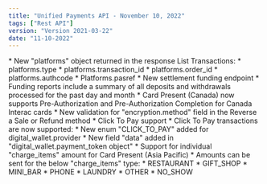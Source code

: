 ```yaml
---
title: "Unified Payments API - November 10, 2022"
tags: ["Rest API"]
version: "Version 2021-03-22"
date: "11-10-2022"
---
```


<ReleaseNoteSection title="List Transactions">
    <ReleaseNoteDetail type="added">
        * New "platforms" object returned in the response List Transactions:
            * platforms.type
            * platforms.transaction_id
            * platforms.order_id
            * platforms.authcode
            * Platforms.pasref
    </ReleaseNoteDetail>
</ReleaseNoteSection>

<ReleaseNoteSection title="Funding Report">
    <ReleaseNoteDetail type="added">
        * New settlement funding endpoint
            * Funding reports include a summary of all deposits and withdrawals processed for the past day and month
    </ReleaseNoteDetail>
</ReleaseNoteSection>

<ReleaseNoteSection title="Create a Sale or Refund">
    <ReleaseNoteDetail type="added">
        * Card Present (Canada) now supports Pre-Authorization and Pre-Authorization Completion for Canada Interac cards
        * New validation for "encryption.method" field in the Reverse a Sale or Refund method
        * Click To Pay support
            * Click To Pay transactions are now supported:
                * New enum "CLICK_TO_PAY" added for digital_wallet.provider
                * New field "data" added in "digital_wallet.payment_token object"
        * Support for individual "charge_items" amount for Card Present (Asia Pacific)
            * Amounts can be sent for the below "charge_items" type:
                * RESTAURANT
                * GIFT_SHOP
                * MINI_BAR
                * PHONE
                * LAUNDRY
                * OTHER
                * NO_SHOW
    </ReleaseNoteDetail>
</ReleaseNoteSection>